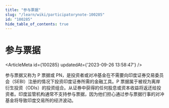 ```yaml
---
title: "参与票据"
slug: "/learn/wiki/participatorynote-100285"
id: "100285"
hide_table_of_contents: true
---
```



# 参与票据

<ArticleMeta id={100285} updatedAt={'2023-09-26 13:58:47'} />
<div className='border-solid border-b border-t-0 my-4 border-[var(--ifm-color-gray-300)]' />

参与票据又称为 P 票据或 PN，是投资者或对冲基金在不需要向印度证券交易委员会（SEBI）注册的情况下投资印度证券所需的金融工具。P 票据属于被视为离岸衍生投资（ODIs）的投资组合。从证券中获得的任何股息或资本收益将返还给投资者。印度监管机构通常不支持参与票据，因为他们担心通过参与票据行事的对冲基金将导致印度交易所的经济波动。
